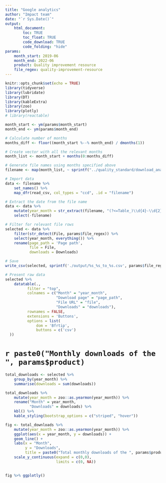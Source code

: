 ```yaml
---
title: "Google analytics"
author: "Impact team"
date: "`r Sys.Date()`"
output: 
    html_document:
        toc: TRUE
        toc_float: TRUE
        code_download: TRUE
        code_folding: "hide"
params:
    month_start: 2019-06
    month_end: 2022-06
    product: Quality improvement resource
    file_regex: quality-improvement-resource
---
```


```r
knitr::opts_chunk$set(echo = TRUE)
library(tidyverse)
library(lubridate)
library(DT)
library(kableExtra)
library(zoo)
library(plotly)
# library(reactable)

```

```r
month_start <- ym(params$month_start)
month_end <- ym(params$month_end)

# Calculate number of months
months_diff <- floor((month_start %--% month_end) / dmonths(1))

# Create vector with all the relevant months
month_list <- month_start + months(0:months_diff)

# Generate file names using months specified above
filename <- map(month_list, ~ sprintf("../quality_standard/download_analytics/HSC dashboard - Engagement and implementation_All webpages_ links and downloads_Table_%s.csv", as.character(.x) %>% str_remove("-01$")))
```


```r
# Import data
data <- filename %>% 
    set_names() %>% 
    map_dfr(read_csv, col_types = "ccd", .id = "filename")

# Extract the date from the file name
data <- data %>% 
    mutate(year_month = str_extract(filename, "(?<=Table_)\\d{4}-\\d{2}(?=.csv)") %>% ym(.)) %>% 
    select(-filename)
```


```r
# Filter for relevant file rows
selected <- data %>% 
    filter(str_detect(File, params$file_regex)) %>% 
    select(year_month, everything()) %>% 
    rename(page_path = 'Page path',
           file = File,
           downloads = Downloads)
```


```r
# Save
write_csv(selected, sprintf('./output/%s_%s_to_%s.csv', params$file_regex, params$month_start, params$month_end))

```


```r
# Present raw data
selected %>% 
    datatable(.,
          filter = "top",
          colnames = c("Month" = "year_month",
                       "Download page" = "page_path",
                       "File URL" = "file",
                       "Downloads" = "downloads"),
          rownames = FALSE,
          extensions = 'Buttons', 
          options = list(
              dom = 'Bfrtip',
              buttons = c('csv')
  ))
```
# `r paste0("Monthly downloads of the ", params$product)`
```r
total_downloads <- selected %>% 
    group_by(year_month) %>% 
    summarise(downloads = sum(downloads))

total_downloads %>% 
    mutate(year_month = zoo::as.yearmon(year_month)) %>% 
    rename("Month" = year_month,
           "Downloads" = downloads) %>% 
    kbl() %>% 
    kable_styling(bootstrap_options = c("striped", "hover"))
```

```r
fig <- total_downloads %>% 
    mutate(year_month = zoo::as.yearmon(year_month)) %>% 
    ggplot(aes(x = year_month, y = downloads)) +
    geom_line() +
    labs(x = "Month",
         y = "Downloads",
         title = paste0("Total monthly downloads of the ", params$product)) +
    scale_y_continuous(expand = c(0,0),
                       limits = c(0, NA))
    

fig %>% ggplotly()
```

